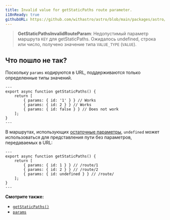 ```yaml
---
title: Invalid value for getStaticPaths route parameter.
i18nReady: true
githubURL: https://github.com/withastro/astro/blob/main/packages/astro/src/core/errors/errors-data.ts
---
```


> **GetStaticPathsInvalidRouteParam**: Недопустимый параметр маршрута `KEY` для getStaticPaths. Ожидалось undefined, строка или число, получено значение типа `VALUE_TYPE` (`VALUE`).

## Что пошло не так?

Поскольку `params` кодируются в URL, поддерживаются только определенные типы значений.

```astro title="/route/[id].astro"
---
export async function getStaticPaths() {
	return [
		{ params: { id: '1' } } // Works
		{ params: { id: 2 } } // Works
		{ params: { id: false } } // Does not work
	];
}
---
```

В маршрутах, использующих [остаточные параметры](/ru/guides/routing/#rest-параметры), `undefined` может использоваться для представления пути без параметров, передаваемых в URL:

```astro title="/route/[...id].astro"
---
export async function getStaticPaths() {
	return [
		{ params: { id: 1 } } // /route/1
		{ params: { id: 2 } } // /route/2
		{ params: { id: undefined } } // /route/
	];
}
---
```

**Смотрите также:**

-  [`getStaticPaths()`](/ru/reference/routing-reference/#getstaticpaths)
-  [`params`](/ru/reference/api-reference/#params)